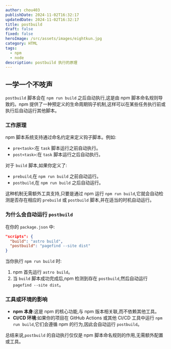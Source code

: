 ```yaml
---
author: chou403
publishDate: 2024-11-02T16:32:17
updatedDate: 2024-11-02T16:32:17
title: postbuild
draft: false
fixed: false
heroImage: /src/assets/images/eightkun.jpg
category: HTML
tags:
  - npm
  - node
description: postbuild 执行的原理
---
```


## 一学一个不吱声

`postbuild` 脚本会在 `npm run build` 之后自动执行,这是由 npm 脚本命名规则导致的。npm 提供了一种预定义的生命周期钩子机制,这样可以在某些任务执行前或执行后自动运行其他脚本。

### 工作原理

npm 脚本系统支持通过命名约定来定义钩子脚本。例如:

- `pre<task>`:在 `task` 脚本运行之前自动执行。
- `post<task>`:在 `task` 脚本运行之后自动执行。

对于 `build` 脚本,如果你定义了:

- `prebuild`,在 `npm run build` 之前自动运行。
- `postbuild`,在 `npm run build` 之后自动运行。

这种机制无需额外工具支持,只要是通过 npm 运行 `npm run build`,它就会自动检测是否存在相应的 `prebuild` 或 `postbuild` 脚本,并在适当的时机自动运行。

### 为什么会自动运行 `postbuild`

在你的 `package.json` 中:

```json
"scripts": {
  "build": "astro build",
  "postbuild": "pagefind --site dist"
}
```

当你执行 `npm run build` 时:

1. npm 首先运行 `astro build`。
2. 当 `build` 脚本成功完成后,npm 检测到存在 `postbuild`,然后自动运行 `pagefind --site dist`。

### 工具或环境的影响

- **npm 本身**:这是 npm 的核心功能,与 npm 版本相关联,而不依赖其他工具。
- **CI/CD 环境**:如果你的项目在 GitHub Actions 或其他 CI/CD 工具中运行 `npm run build`,它们会遵循 npm 的行为,因此会自动运行 `postbuild`。

总结来说,`postbuild` 的自动执行仅仅是 npm 脚本命名规则的作用,无需额外配置或工具。
